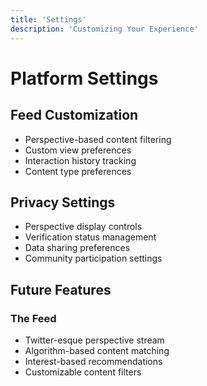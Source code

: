 ```yaml
---
title: 'Settings'
description: 'Customizing Your Experience'
---
```


# Platform Settings

## Feed Customization
- Perspective-based content filtering
- Custom view preferences
- Interaction history tracking
- Content type preferences

## Privacy Settings
- Perspective display controls
- Verification status management
- Data sharing preferences
- Community participation settings

## Future Features

### The Feed
- Twitter-esque perspective stream
- Algorithm-based content matching
- Interest-based recommendations
- Customizable content filters
